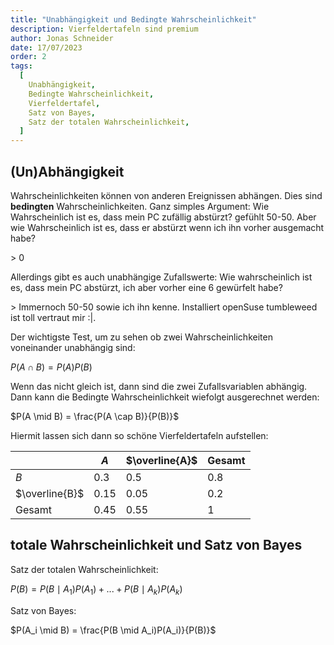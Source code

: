 ```yaml
---
title: "Unabhängigkeit und Bedingte Wahrscheinlichkeit"
description: Vierfeldertafeln sind premium
author: Jonas Schneider
date: 17/07/2023
order: 2
tags:
  [
    Unabhängigkeit,
    Bedingte Wahrscheinlichkeit,
    Vierfeldertafel,
    Satz von Bayes,
    Satz der totalen Wahrscheinlichkeit,
  ]
---
```


## (Un)Abhängigkeit

Wahrscheinlichkeiten können von anderen Ereignissen abhängen. Dies sind **bedingten** Wahrscheinlichkeiten. Ganz simples Argument: Wie Wahrscheinlich ist es, dass mein PC zufällig abstürzt? gefühlt 50-50. Aber wie Wahrscheinlich ist es, dass er abstürzt wenn ich ihn vorher ausgemacht habe?

<Spoiler>> 0</Spoiler>

Allerdings gibt es auch unabhängige Zufallswerte: Wie wahrscheinlich ist es, dass mein PC abstürzt, ich aber vorher eine 6 gewürfelt habe?

<Spoiler>
  > Immernoch 50-50 sowie ich ihn kenne. Installiert openSuse tumbleweed ist
  toll vertraut mir :|.
</Spoiler>

Der wichtigste Test, um zu sehen ob zwei Wahrscheinlichkeiten voneinander unabhängig sind:

$P(A \cap B) = P(A)P(B)$

Wenn das nicht gleich ist, dann sind die zwei Zufallsvariablen abhängig.
Dann kann die Bedingte Wahrscheinlichkeit wiefolgt ausgerechnet werden:

$P(A \mid B) = \frac{P(A \cap B)}{P(B)}$

Hiermit lassen sich dann so schöne Vierfeldertafeln aufstellen:

|                | $A$  | $\overline{A}$ | Gesamt |
| -------------- | ---- | -------------- | ------ |
| $B$            | 0.3  | 0.5            | 0.8    |
| $\overline{B}$ | 0.15 | 0.05           | 0.2    |
| Gesamt         | 0.45 | 0.55           | 1      |

## totale Wahrscheinlichkeit und Satz von Bayes

Satz der totalen Wahrscheinlichkeit:

$P(B) = P(B \mid A_1)P(A_1) + ... + P(B \mid A_k)P(A_k)$

Satz von Bayes:

$P(A_i \mid B) = \frac{P(B \mid A_i)P(A_i)}{P(B)}$

